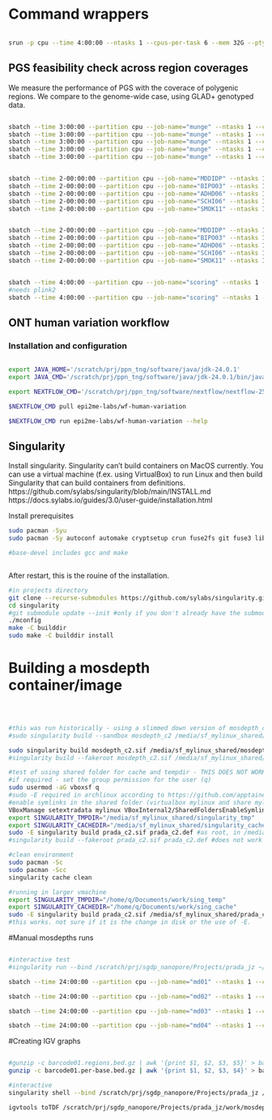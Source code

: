 # Command wrappers

```sh

srun -p cpu --time 4:00:00 --ntasks 1 --cpus-per-task 6 --mem 32G --pty /bin/bash

```

## PGS feasibility check across region coverages

We measure the performance of PGS with the coverace of polygenic regions. We compare to the genome-wide case, using GLAD+ genotyped data.

```sh

sbatch --time 3:00:00 --partition cpu --job-name="munge" --ntasks 1 --cpus-per-task 6 --mem 16G --wrap="Rscript ../manual_routines/prs-check-gladp.R MDDIDP" --output "prs.munge.cojo.MDDIDP.$(date +%Y%m%d).out.txt"
sbatch --time 3:00:00 --partition cpu --job-name="munge" --ntasks 1 --cpus-per-task 6 --mem 16G --wrap="Rscript ../manual_routines/prs-check-gladp.R BIPO03" --output "prs.munge.cojo.BIPO03.$(date +%Y%m%d).out.txt"
sbatch --time 3:00:00 --partition cpu --job-name="munge" --ntasks 1 --cpus-per-task 6 --mem 16G --wrap="Rscript ../manual_routines/prs-check-gladp.R ADHD06" --output "prs.munge.cojo.ADHD06.$(date +%Y%m%d).out.txt"
sbatch --time 3:00:00 --partition cpu --job-name="munge" --ntasks 1 --cpus-per-task 6 --mem 16G --wrap="Rscript ../manual_routines/prs-check-gladp.R SCHI06" --output "prs.munge.cojo.SCHI06.$(date +%Y%m%d).out.txt"
sbatch --time 3:00:00 --partition cpu --job-name="munge" --ntasks 1 --cpus-per-task 6 --mem 16G --wrap="Rscript ../manual_routines/prs-check-gladp.R SMOK11" --output "prs.munge.cojo.SMOK11.$(date +%Y%m%d).out.txt"


sbatch --time 2-00:00:00 --partition cpu --job-name="MDDIDP" --ntasks 1 --cpus-per-task 6 --mem 16G --wrap="Rscript ../manual_routines/prs-check-gladp.R MDDIDP" --output "sbayesrc.tidyimpute.MDDIDP.$(date +%Y%m%d).out.txt"
sbatch --time 2-00:00:00 --partition cpu --job-name="BIPO03" --ntasks 1 --cpus-per-task 6 --mem 16G --wrap="Rscript ../manual_routines/prs-check-gladp.R BIPO03" --output "sbayesrc.tidyimpute.BIPO03.$(date +%Y%m%d).out.txt"
sbatch --time 2-00:00:00 --partition cpu --job-name="ADHD06" --ntasks 1 --cpus-per-task 6 --mem 16G --wrap="Rscript ../manual_routines/prs-check-gladp.R ADHD06" --output "sbayesrc.tidyimpute.ADHD06.$(date +%Y%m%d).out.txt"
sbatch --time 2-00:00:00 --partition cpu --job-name="SCHI06" --ntasks 1 --cpus-per-task 6 --mem 16G --wrap="Rscript ../manual_routines/prs-check-gladp.R SCHI06" --output "sbayesrc.tidyimpute.SCHI06.$(date +%Y%m%d).out.txt"
sbatch --time 2-00:00:00 --partition cpu --job-name="SMOK11" --ntasks 1 --cpus-per-task 6 --mem 16G --wrap="Rscript ../manual_routines/prs-check-gladp.R SMOK11" --output "sbayesrc.tidyimpute.SMOK11.$(date +%Y%m%d).out.txt"


sbatch --time 2-00:00:00 --partition cpu --job-name="MDDIDP" --ntasks 1 --cpus-per-task 8 --mem 32G --wrap="Rscript ../manual_routines/prs-check-gladp.R MDDIDP" --output "sbayesrc.score.MDDIDP.$(date +%Y%m%d).out.txt"
sbatch --time 2-00:00:00 --partition cpu --job-name="BIPO03" --ntasks 1 --cpus-per-task 8 --mem 32G --wrap="Rscript ../manual_routines/prs-check-gladp.R BIPO03" --output "sbayesrc.score.BIPO03.$(date +%Y%m%d).out.txt"
sbatch --time 2-00:00:00 --partition cpu --job-name="ADHD06" --ntasks 1 --cpus-per-task 8 --mem 32G --wrap="Rscript ../manual_routines/prs-check-gladp.R ADHD06" --output "sbayesrc.score.ADHD06.$(date +%Y%m%d).out.txt"
sbatch --time 2-00:00:00 --partition cpu --job-name="SCHI06" --ntasks 1 --cpus-per-task 8 --mem 32G --wrap="Rscript ../manual_routines/prs-check-gladp.R SCHI06" --output "sbayesrc.score.SCHI06.$(date +%Y%m%d).out.txt"
sbatch --time 2-00:00:00 --partition cpu --job-name="SMOK11" --ntasks 1 --cpus-per-task 8 --mem 32G --wrap="Rscript ../manual_routines/prs-check-gladp.R SMOK11" --output "sbayesrc.score.SMOK11.$(date +%Y%m%d).out.txt"


sbatch --time 4:00:00 --partition cpu --job-name="scoring" --ntasks 1 --cpus-per-task 6 --mem 16G --wrap="Rscript ../manual_routines/prs-check-gladp.R" --output "sbayesrc.scoring.baseline.$(date +%Y%m%d).out.txt"
#needs plink2
sbatch --time 4:00:00 --partition cpu --job-name="scoring" --ntasks 1 --cpus-per-task 6 --mem 16G --wrap="Rscript ../manual_routines/prs-check-gladp.R" --output "sbayesrc.scoring.allPolygenic.$(date +%Y%m%d).out.txt"

```

## ONT human variation workflow

### Installation and configuration

```sh

export JAVA_HOME='/scratch/prj/ppn_tng/software/java/jdk-24.0.1'
export JAVA_CMD='/scratch/prj/ppn_tng/software/java/jdk-24.0.1/bin/java'

export NEXTFLOW_CMD='/scratch/prj/ppn_tng/software/nextflow/nextflow-25.04.4-dist'

$NEXTFLOW_CMD pull epi2me-labs/wf-human-variation

$NEXTFLOW_CMD run epi2me-labs/wf-human-variation --help

```

## Singularity

Install singularity. Singularity can't build containers on MacOS currently. You can use a virtual machine (f.ex. using VirtualBox) to run Linux and then build Singularity that can build containers from definitions.
https://github.com/sylabs/singularity/blob/main/INSTALL.md
https://docs.sylabs.io/guides/3.0/user-guide/installation.html


Install prerequisites
```sh
sudo pacman -Syu
sudo pacman -Sy autoconf automake cryptsetup crun fuse2fs git fuse3 libseccomp libtool pkgconf shadow squashfs-tools wget zlib conmon go base-devel

#base-devel includes gcc and make



```

After restart, this is the rouine of the installation.
```sh
#in projects directory
git clone --recurse-submodules https://github.com/sylabs/singularity.git
cd singularity
#git submodule update --init #only if you don't already have the submodules
./mconfig
make -C builddir
sudo make -C builddir install

```


# Building a mosdepth container/image

```sh



#this was run historically - using a slimmed down version of mosdepth_c2.def to identify build errors
#sudo singularity build --sandbox mosdepth_c2 /media/sf_mylinux_shared/mosdepth_c2.def

sudo singularity build mosdepth_c2.sif /media/sf_mylinux_shared/mosdepth_c2.def
#singularity build --fakeroot mosdepth_c2.sif /media/sf_mylinux_shared/mosdepth_c2.def #this did not work

#test of using shared folder for cache and tempdir - THIS DOES NOT WORK CURRENTLY!
#if required - set the group permission for the user (q)
sudo usermod -aG vboxsf q
#sudo -E required in archlinux according to https://github.com/apptainer/singularity/issues/5791
#enable symlinks in the shared folder (virtualbox mylinux and share mylinux_shared)
VBoxManage setextradata mylinux VBoxInternal2/SharedFoldersEnableSymlinksCreate/mylinux_shared 1
export SINGULARITY_TMPDIR="/media/sf_mylinux_shared/singularity_tmp"
export SINGULARITY_CACHEDIR="/media/sf_mylinux_shared/singularity_cache"
sudo -E singularity build prada_c2.sif prada_c2.def #as root, in /media/sf_mylinux_shared/singularity_tmp
#singularity build --fakeroot prada_c2.sif prada_c2.def #does not work still

#clean environment
sudo pacman -Sc
sudo pacman -Scc
singularity cache clean

#running in larger vmachine
export SINGULARITY_TMPDIR="/home/q/Documents/work/sing_temp"
export SINGULARITY_CACHEDIR="/home/q/Documents/work/sing_cache"
sudo -E singularity build prada_c2.sif /media/sf_mylinux_shared/prada_c2.def
#this works. not sure if it is the change in disk or the use of -E.

```


#Manual mosdepths runs

```sh

#interactive test
#singularity run --bind /scratch/prj/sgdp_nanopore/Projects/prada_jz ~/project/prada_jz/venv/mosdepth_c2.sif -t 6 --fast-mode barcode01 /scratch/prj/sgdp_nanopore/Projects/prada_jz/work/pgx/pilot2/p2-nogtube-nobedtest/output/barcode01/barcode01.haplotagged.bam

sbatch --time 24:00:00 --partition cpu --job-name="md01" --ntasks 1 --cpus-per-task 6 --mem 16G --wrap="singularity run --bind /scratch/prj/sgdp_nanopore/Projects/prada_jz ~/project/prada_jz/venv/mosdepth_c2.sif -t 6 --by /scratch/prj/sgdp_nanopore/Projects/prada_jz/data/bed/pgx_cnv.grch38.5k.2p1percent.bed --fast-mode barcode01 /scratch/prj/sgdp_nanopore/Projects/prada_jz/work/pgx/pilot2/p2-nogtube-nobedtest/output/barcode01/barcode01.haplotagged.bam" --output "mdepth.barcode01.$(date +%Y%m%d).out.txt"

sbatch --time 24:00:00 --partition cpu --job-name="md02" --ntasks 1 --cpus-per-task 6 --mem 16G --wrap="singularity run --bind /scratch/prj/sgdp_nanopore/Projects/prada_jz ~/project/prada_jz/venv/mosdepth_c2.sif -t 6 --by /scratch/prj/sgdp_nanopore/Projects/prada_jz/data/bed/pgx_cnv.grch38.5k.2p1percent.bed --fast-mode barcode02 /scratch/prj/sgdp_nanopore/Projects/prada_jz/work/pgx/pilot2/p2-nogtube-nobedtest/output/barcode02/barcode02.haplotagged.bam" --output "mdepth.barcode02.$(date +%Y%m%d).out.txt"

sbatch --time 24:00:00 --partition cpu --job-name="md03" --ntasks 1 --cpus-per-task 6 --mem 16G --wrap="singularity run --bind /scratch/prj/sgdp_nanopore/Projects/prada_jz ~/project/prada_jz/venv/mosdepth_c2.sif -t 6 --by /scratch/prj/sgdp_nanopore/Projects/prada_jz/data/bed/pgx_cnv.grch38.5k.2p1percent.bed --fast-mode barcode03 /scratch/prj/sgdp_nanopore/Projects/prada_jz/work/pgx/pilot2/p2-nogtube-nobedtest/output/barcode03/barcode03.haplotagged.bam" --output "mdepth.barcode03.$(date +%Y%m%d).out.txt"

sbatch --time 24:00:00 --partition cpu --job-name="md04" --ntasks 1 --cpus-per-task 6 --mem 16G --wrap="singularity run --bind /scratch/prj/sgdp_nanopore/Projects/prada_jz ~/project/prada_jz/venv/mosdepth_c2.sif -t 6 --by /scratch/prj/sgdp_nanopore/Projects/prada_jz/data/bed/pgx_cnv.grch38.5k.2p1percent.bed --fast-mode barcode04 /scratch/prj/sgdp_nanopore/Projects/prada_jz/work/pgx/pilot2/p2-nogtube-nobedtest/output/barcode04/barcode04.haplotagged.bam" --output "mdepth.barcode04.$(date +%Y%m%d).out.txt"

```


#Creating IGV graphs



```sh

#gunzip -c barcode01.regions.bed.gz | awk '{print $1, $2, $3, $5}' > barcode01.regions.bedgraph
gunzip -c barcode01.per-base.bed.gz | awk '{print $1, $2, $3, $4}' > barcode01.per-base.bedgraph

#interactive
singularity shell --bind /scratch/prj/sgdp_nanopore/Projects/prada_jz /scratch/prj/sgdp_nanopore/Projects/prada_jz/venv/prada_c2.sif

igvtools toTDF /scratch/prj/sgdp_nanopore/Projects/prada_jz/work/mosdepth/pilot2/p2-nogtube-nobedtest/barcode01.regions.bedgraph barcode01.regions.tdf hg38


```





